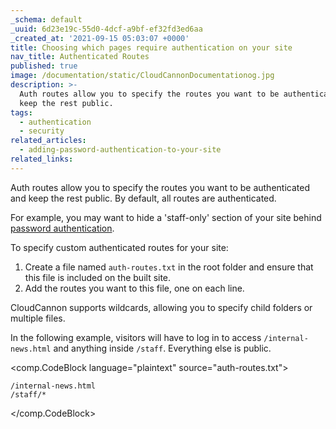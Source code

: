 ```yaml
---
_schema: default
_uuid: 6d23e19c-55d0-4dcf-a9bf-ef32fd3ed6aa
_created_at: '2021-09-15 05:03:07 +0000'
title: Choosing which pages require authentication on your site
nav_title: Authenticated Routes
published: true
image: /documentation/static/CloudCannonDocumentationog.jpg
description: >-
  Auth routes allow you to specify the routes you want to be authenticated and
  keep the rest public.
tags:
  - authentication
  - security
related_articles:
  - adding-password-authentication-to-your-site
related_links:
---
```

Auth routes allow you to specify the routes you want to be authenticated and keep the rest public. By default, all routes are authenticated.

For example, you may want to hide a 'staff-only' section of your site behind [password authentication](/documentation/articles/adding-password-authentication-to-your-site/).

To specify custom authenticated routes for your site:

1. Create a file named `auth-routes.txt` in the root folder and ensure that this file is included on the built site. 
2. Add the routes you want to this file, one on each line.

CloudCannon supports wildcards, allowing you to specify child folders or multiple files.

In the following example, visitors will have to log in to access `/internal-news.html` and anything inside `/staff`. Everything else is public.

<comp.CodeBlock language="plaintext" source="auth-routes.txt">
```
/internal-news.html
/staff/*
```
</comp.CodeBlock>